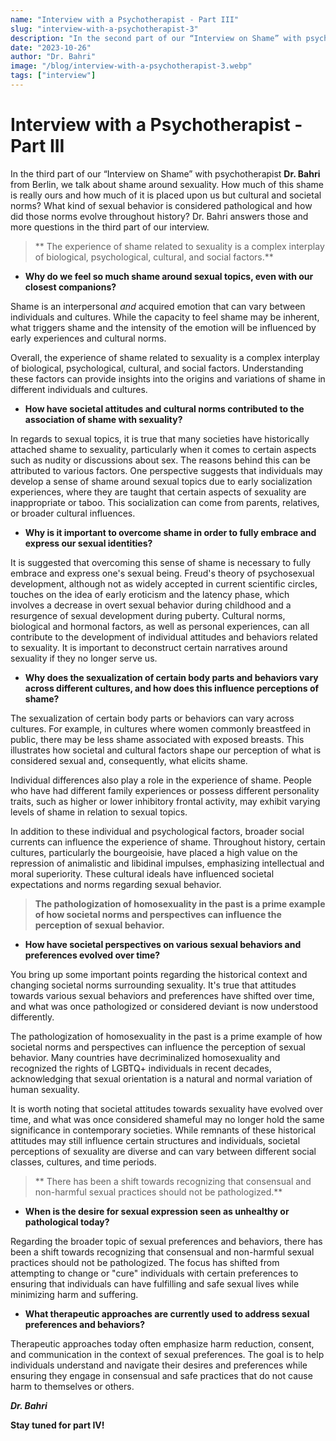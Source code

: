 ---
name: "Interview with a Psychotherapist - Part III"
slug: "interview-with-a-psychotherapist-3"
description: "In the second part of our “Interview on Shame” with psychotherapist Dr. Bahri from Berlin, we talk about shame, cringe, hedonism, and communal healing from a psychotherapeutic viewpoint. We explore the differences between shame and cringe, the potential benefits and challenges of hedonism, the importance of belonging to a supportive community, and the significance of expressing sexual needs for mental well-being."
date: "2023-10-26"
author: "Dr. Bahri"
image: "/blog/interview-with-a-psychotherapist-3.webp"
tags: ["interview"]
---

# Interview with a Psychotherapist - Part III

In the third part of our “Interview on Shame” with psychotherapist **Dr. Bahri** from Berlin, we talk about shame around sexuality. How much of this shame is really ours and how much of it is placed upon us but cultural and societal norms? What kind of sexual behavior is considered pathological and how did those norms evolve throughout history? Dr. Bahri answers those and more questions in the third part of our interview.

> ** The experience of shame related to sexuality is a complex interplay of biological, psychological, cultural, and social factors.**

- **Why do we feel so much shame around sexual topics, even with our closest companions?**

Shame is an interpersonal *and* acquired emotion that can vary between individuals and cultures. While the capacity to feel shame may be inherent, what triggers shame and the intensity of the emotion will be influenced by early experiences and cultural norms.

Overall, the experience of shame related to sexuality is a complex interplay of biological, psychological, cultural, and social factors. Understanding these factors can provide insights into the origins and variations of shame in different individuals and cultures.

- **How have societal attitudes and cultural norms contributed to the association of shame with sexuality?**

In regards to sexual topics, it is true that many societies have historically attached shame to sexuality, particularly when it comes to certain aspects such as nudity or discussions about sex. The reasons behind this can be attributed to various factors. One perspective suggests that individuals may develop a sense of shame around sexual topics due to early socialization experiences, where they are taught that certain aspects of sexuality are inappropriate or taboo. This socialization can come from parents, relatives, or broader cultural influences.

- **Why is it important to overcome shame in order to fully embrace and express our sexual identities?**

It is suggested that overcoming this sense of shame is necessary to fully embrace and express one's sexual being. Freud's theory of psychosexual development, although not as widely accepted in current scientific circles, touches on the idea of early eroticism and the latency phase, which involves a decrease in overt sexual behavior during childhood and a resurgence of sexual development during puberty. Cultural norms, biological and hormonal factors, as well as personal experiences, can all contribute to the development of individual attitudes and behaviors related to sexuality. It is important to deconstruct certain narratives around sexuality if they no longer serve us.

- **Why does the sexualization of certain body parts and behaviors vary across different cultures, and how does this influence perceptions of shame?**

The sexualization of certain body parts or behaviors can vary across cultures. For example, in cultures where women commonly breastfeed in public, there may be less shame associated with exposed breasts. This illustrates how societal and cultural factors shape our perception of what is considered sexual and, consequently, what elicits shame.

Individual differences also play a role in the experience of shame. People who have had different family experiences or possess different personality traits, such as higher or lower inhibitory frontal activity, may exhibit varying levels of shame in relation to sexual topics.

In addition to these individual and psychological factors, broader social currents can influence the experience of shame. Throughout history, certain cultures, particularly the bourgeoisie, have placed a high value on the repression of animalistic and libidinal impulses, emphasizing intellectual and moral superiority. These cultural ideals have influenced societal expectations and norms regarding sexual behavior.

> **The pathologization of homosexuality in the past is a prime example of how societal norms and perspectives can influence the perception of sexual behavior.**

- **How have societal perspectives on various sexual behaviors and preferences evolved over time?**

You bring up some important points regarding the historical context and changing societal norms surrounding sexuality. It's true that attitudes towards various sexual behaviors and preferences have shifted over time, and what was once pathologized or considered deviant is now understood differently.

The pathologization of homosexuality in the past is a prime example of how societal norms and perspectives can influence the perception of sexual behavior. Many countries have decriminalized homosexuality and recognized the rights of LGBTQ+ individuals in recent decades, acknowledging that sexual orientation is a natural and normal variation of human sexuality.

It is worth noting that societal attitudes towards sexuality have evolved over time, and what was once considered shameful may no longer hold the same significance in contemporary societies. While remnants of these historical attitudes may still influence certain structures and individuals, societal perceptions of sexuality are diverse and can vary between different social classes, cultures, and time periods.

> ** There has been a shift towards recognizing that consensual and non-harmful sexual practices should not be pathologized.**

- **When is the desire for sexual expression seen as unhealthy or pathological today?**

Regarding the broader topic of sexual preferences and behaviors, there has been a shift towards recognizing that consensual and non-harmful sexual practices should not be pathologized. The focus has shifted from attempting to change or "cure" individuals with certain preferences to ensuring that individuals can have fulfilling and safe sexual lives while minimizing harm and suffering.

- **What therapeutic approaches are currently used to address sexual preferences and behaviors?**

Therapeutic approaches today often emphasize harm reduction, consent, and communication in the context of sexual preferences. The goal is to help individuals understand and navigate their desires and preferences while ensuring they engage in consensual and safe practices that do not cause harm to themselves or others.

**_Dr. Bahri_**

**Stay tuned for part IV!**
